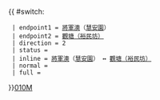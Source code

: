 {{ #switch: {{{format|}}}
  | endpoint1 = [[將軍澳]]（[[慧安園]]）
  | endpoint2 = [[裕民坊公共運輸交匯處|觀塘（裕民坊）]]
  | direction = 2
  | status =
  | inline = [[將軍澳]]（[[慧安園]]） ↔ [[裕民坊公共運輸交匯處|觀塘（裕民坊）]]
  | normal =
  | full =
}}<noinclude>[[category:新界專線小巴路線模板|010M]]</noinclude>